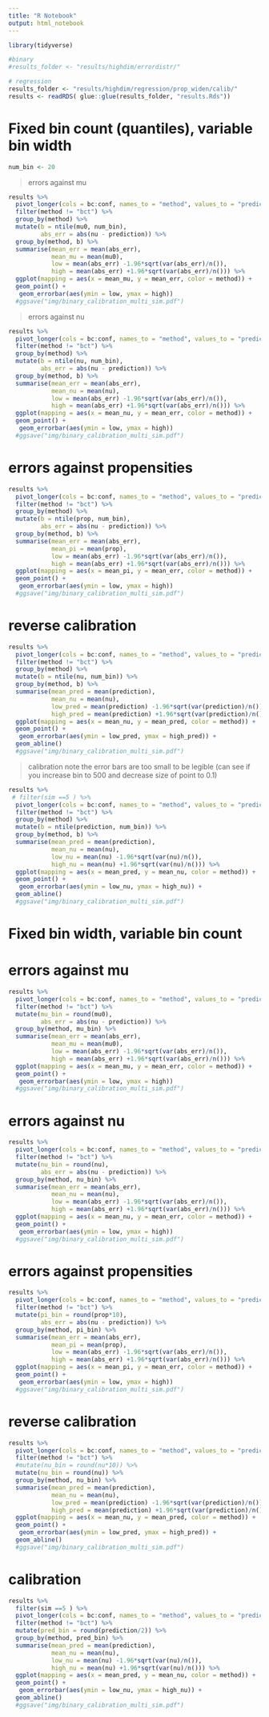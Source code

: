 ```yaml
---
title: "R Notebook"
output: html_notebook
---
```



```r
library(tidyverse)
```

```r
#binary
#results_folder <- "results/highdim/errordistr/"

# regression
results_folder <- "results/highdim/regression/prop_widen/calib/"
results <- readRDS( glue::glue(results_folder, "results.Rds"))
```

# Fixed bin count (quantiles), variable bin width
```r
num_bin <- 20
```


> errors against mu

```r
results %>%
  pivot_longer(cols = bc:conf, names_to = "method", values_to = "prediction") %>%
  filter(method != "bct") %>%
  group_by(method) %>%
  mutate(b = ntile(mu0, num_bin),
         abs_err = abs(nu - prediction)) %>%
  group_by(method, b) %>%
  summarise(mean_err = mean(abs_err),
            mean_mu = mean(mu0),
            low = mean(abs_err) -1.96*sqrt(var(abs_err)/n()),
            high = mean(abs_err) +1.96*sqrt(var(abs_err)/n())) %>%
  ggplot(mapping = aes(x = mean_mu, y = mean_err, color = method)) +
  geom_point() + 
   geom_errorbar(aes(ymin = low, ymax = high)) 
  #ggsave("img/binary_calibration_multi_sim.pdf")
```


>  errors against nu

```r
results %>%
  pivot_longer(cols = bc:conf, names_to = "method", values_to = "prediction") %>%
  filter(method != "bct") %>%
  group_by(method) %>%
  mutate(b = ntile(nu, num_bin),
         abs_err = abs(nu - prediction)) %>%
  group_by(method, b) %>%
  summarise(mean_err = mean(abs_err),
            mean_nu = mean(nu),
            low = mean(abs_err) -1.96*sqrt(var(abs_err)/n()),
            high = mean(abs_err) +1.96*sqrt(var(abs_err)/n())) %>%
  ggplot(mapping = aes(x = mean_nu, y = mean_err, color = method)) +
  geom_point() + 
   geom_errorbar(aes(ymin = low, ymax = high)) 
  #ggsave("img/binary_calibration_multi_sim.pdf")
```

# errors against propensities
```r
results %>%
  pivot_longer(cols = bc:conf, names_to = "method", values_to = "prediction") %>%
  filter(method != "bct") %>%
  group_by(method) %>%
  mutate(b = ntile(prop, num_bin),
         abs_err = abs(nu - prediction)) %>%
  group_by(method, b) %>%
  summarise(mean_err = mean(abs_err),
            mean_pi = mean(prop),
            low = mean(abs_err) -1.96*sqrt(var(abs_err)/n()),
            high = mean(abs_err) +1.96*sqrt(var(abs_err)/n())) %>%
  ggplot(mapping = aes(x = mean_pi, y = mean_err, color = method)) +
  geom_point() + 
   geom_errorbar(aes(ymin = low, ymax = high)) 
  #ggsave("img/binary_calibration_multi_sim.pdf")
```

# reverse calibration 
```r
results %>%
  pivot_longer(cols = bc:conf, names_to = "method", values_to = "prediction") %>%
  filter(method != "bct") %>%
  group_by(method) %>%
  mutate(b = ntile(nu, num_bin)) %>%
  group_by(method, b) %>%
  summarise(mean_pred = mean(prediction),
            mean_nu = mean(nu),
            low_pred = mean(prediction) -1.96*sqrt(var(prediction)/n()),
            high_pred = mean(prediction) +1.96*sqrt(var(prediction)/n())) %>%
  ggplot(mapping = aes(x = mean_nu, y = mean_pred, color = method)) +
  geom_point() + 
   geom_errorbar(aes(ymin = low_pred, ymax = high_pred)) +
  geom_abline() 
  #ggsave("img/binary_calibration_multi_sim.pdf")
```

> calibration
note the error bars are too small to be legible (can see if you increase bin to 500 and decrease size of point to 0.1)

```r
results %>%
 # filter(sim ==5 ) %>%
  pivot_longer(cols = bc:conf, names_to = "method", values_to = "prediction") %>%
  filter(method != "bct") %>%
  group_by(method) %>%
  mutate(b = ntile(prediction, num_bin)) %>%
  group_by(method, b) %>%
  summarise(mean_pred = mean(prediction),
            mean_nu = mean(nu),
            low_nu = mean(nu) -1.96*sqrt(var(nu)/n()),
            high_nu = mean(nu) +1.96*sqrt(var(nu)/n())) %>%
  ggplot(mapping = aes(x = mean_pred, y = mean_nu, color = method)) +
  geom_point() + 
   geom_errorbar(aes(ymin = low_nu, ymax = high_nu)) +
  geom_abline() 
  #ggsave("img/binary_calibration_multi_sim.pdf")
```


# Fixed bin width, variable bin count

# errors against mu
```r
results %>%
  pivot_longer(cols = bc:conf, names_to = "method", values_to = "prediction") %>%
  filter(method != "bct") %>%
  mutate(mu_bin = round(mu0),
         abs_err = abs(nu - prediction)) %>%
  group_by(method, mu_bin) %>%
  summarise(mean_err = mean(abs_err),
            mean_mu = mean(mu0),
            low = mean(abs_err) -1.96*sqrt(var(abs_err)/n()),
            high = mean(abs_err) +1.96*sqrt(var(abs_err)/n())) %>%
  ggplot(mapping = aes(x = mean_mu, y = mean_err, color = method)) +
  geom_point() + 
   geom_errorbar(aes(ymin = low, ymax = high)) 
  #ggsave("img/binary_calibration_multi_sim.pdf")
```

# errors against nu
```r
results %>%
  pivot_longer(cols = bc:conf, names_to = "method", values_to = "prediction") %>%
  filter(method != "bct") %>%
  mutate(nu_bin = round(nu),
         abs_err = abs(nu - prediction)) %>%
  group_by(method, nu_bin) %>%
  summarise(mean_err = mean(abs_err),
            mean_nu = mean(nu),
            low = mean(abs_err) -1.96*sqrt(var(abs_err)/n()),
            high = mean(abs_err) +1.96*sqrt(var(abs_err)/n())) %>%
  ggplot(mapping = aes(x = mean_nu, y = mean_err, color = method)) +
  geom_point() + 
   geom_errorbar(aes(ymin = low, ymax = high)) 
  #ggsave("img/binary_calibration_multi_sim.pdf")
```

# errors against propensities
```r
results %>%
  pivot_longer(cols = bc:conf, names_to = "method", values_to = "prediction") %>%
  filter(method != "bct") %>%
  mutate(pi_bin = round(prop*10),
         abs_err = abs(nu - prediction)) %>%
  group_by(method, pi_bin) %>%
  summarise(mean_err = mean(abs_err),
            mean_pi = mean(prop),
            low = mean(abs_err) -1.96*sqrt(var(abs_err)/n()),
            high = mean(abs_err) +1.96*sqrt(var(abs_err)/n())) %>%
  ggplot(mapping = aes(x = mean_pi, y = mean_err, color = method)) +
  geom_point() + 
   geom_errorbar(aes(ymin = low, ymax = high)) 
  #ggsave("img/binary_calibration_multi_sim.pdf")
```

# reverse calibration 
```r
results %>%
  pivot_longer(cols = bc:conf, names_to = "method", values_to = "prediction") %>%
  filter(method != "bct") %>%
  #mutate(nu_bin = round(nu*10)) %>%
  mutate(nu_bin = round(nu)) %>%
  group_by(method, nu_bin) %>%
  summarise(mean_pred = mean(prediction),
            mean_nu = mean(nu),
            low_pred = mean(prediction) -1.96*sqrt(var(prediction)/n()),
            high_pred = mean(prediction) +1.96*sqrt(var(prediction)/n())) %>%
  ggplot(mapping = aes(x = mean_nu, y = mean_pred, color = method)) +
  geom_point() + 
   geom_errorbar(aes(ymin = low_pred, ymax = high_pred)) +
  geom_abline() 
  #ggsave("img/binary_calibration_multi_sim.pdf")
```

# calibration 
```r
results %>%
  filter(sim ==5 ) %>%
  pivot_longer(cols = bc:conf, names_to = "method", values_to = "prediction") %>%
  filter(method != "bct") %>%
  mutate(pred_bin = round(prediction/2)) %>%
  group_by(method, pred_bin) %>%
  summarise(mean_pred = mean(prediction),
            mean_nu = mean(nu),
            low_nu = mean(nu) -1.96*sqrt(var(nu)/n()),
            high_nu = mean(nu) +1.96*sqrt(var(nu)/n())) %>%
  ggplot(mapping = aes(x = mean_pred, y = mean_nu, color = method)) +
  geom_point() + 
   geom_errorbar(aes(ymin = low_nu, ymax = high_nu)) +
  geom_abline() 
  #ggsave("img/binary_calibration_multi_sim.pdf")
```